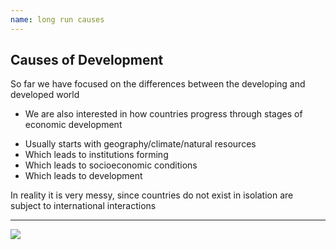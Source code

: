 ```yaml
---
name: long run causes
---
```


## Causes of Development

So far we have focused on the differences between the developing and developed world

- We are also interested in how countries progress through stages of economic development

::: {.incremental}
- Usually starts with geography/climate/natural resources
- Which leads to institutions forming
- Which leads to socioeconomic conditions
- Which leads to development
:::

::: {.fragment}
In reality it is very messy, since countries do not exist in isolation are subject to international interactions
:::

---

![](images/Theories-of-Dev.png){fig-align="center"}